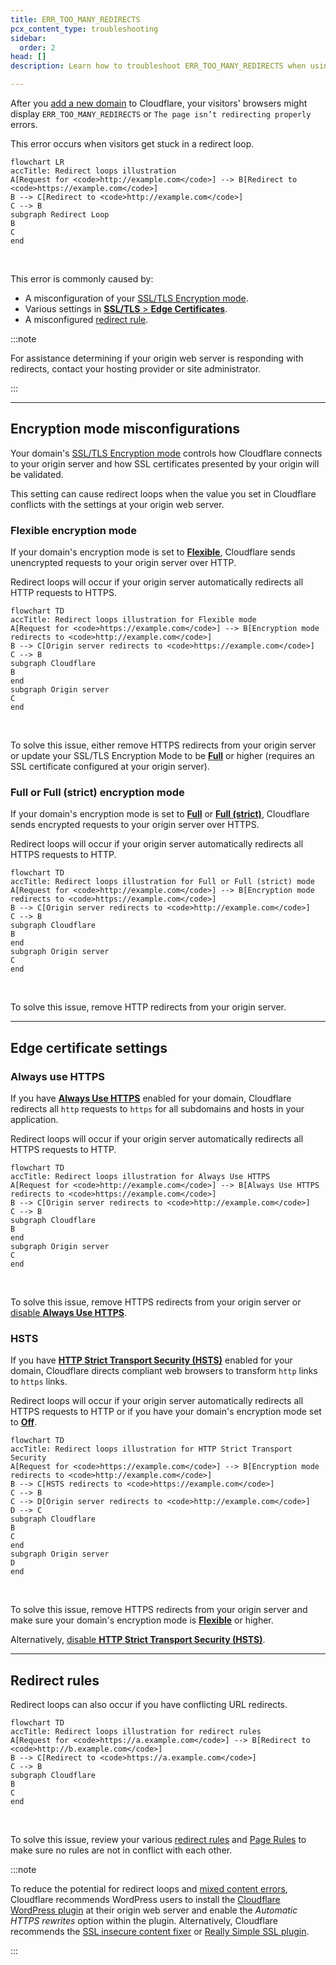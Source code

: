 ```yaml
---
title: ERR_TOO_MANY_REDIRECTS
pcx_content_type: troubleshooting
sidebar:
  order: 2
head: []
description: Learn how to troubleshoot ERR_TOO_MANY_REDIRECTS when using Cloudflare SSL/TLS.

---
```


After you [add a new domain](/fundamentals/setup/manage-domains/add-site/) to Cloudflare, your visitors' browsers might display `ERR_TOO_MANY_REDIRECTS` or `The page isn’t redirecting properly` errors.

This error occurs when visitors get stuck in a redirect loop.

```mermaid
flowchart LR
accTitle: Redirect loops illustration
A[Request for <code>http://example.com</code>] --> B[Redirect to <code>https://example.com</code>]
B --> C[Redirect to <code>http://example.com</code>]
C --> B
subgraph Redirect Loop
B
C
end
```

<br/>

This error is commonly caused by:

* A misconfiguration of your [SSL/TLS Encryption mode](#encryption-mode-misconfigurations).
* Various settings in [**SSL/TLS** > **Edge Certificates**](#edge-certificate-settings).
* A misconfigured [redirect rule](#redirect-rules).

:::note


For assistance determining if your origin web server is responding with redirects, contact your hosting provider or site administrator.


:::

***

## Encryption mode misconfigurations

Your domain's [SSL/TLS Encryption mode](/ssl/origin-configuration/ssl-modes/) controls how Cloudflare connects to your origin server and how SSL certificates presented by your origin will be validated.

This setting can cause redirect loops when the value you set in Cloudflare conflicts with the settings at your origin web server.

### Flexible encryption mode

If your domain's encryption mode is set to [**Flexible**](/ssl/origin-configuration/ssl-modes/flexible/), Cloudflare sends unencrypted requests to your origin server over HTTP.

Redirect loops will occur if your origin server automatically redirects all HTTP requests to HTTPS.

```mermaid
flowchart TD
accTitle: Redirect loops illustration for Flexible mode
A[Request for <code>https://example.com</code>] --> B[Encryption mode redirects to <code>http://example.com</code>]
B --> C[Origin server redirects to <code>https://example.com</code>]
C --> B
subgraph Cloudflare
B
end
subgraph Origin server
C
end
```

<br/>

To solve this issue, either remove HTTPS redirects from your origin server or update your SSL/TLS Encryption Mode to be [**Full**](/ssl/origin-configuration/ssl-modes/full/) or higher (requires an SSL certificate configured at your origin server).

### Full or Full (strict) encryption mode

If your domain's encryption mode is set to [**Full**](/ssl/origin-configuration/ssl-modes/full/) or [**Full (strict)**](/ssl/origin-configuration/ssl-modes/full-strict/), Cloudflare sends encrypted requests to your origin server over HTTPS.

Redirect loops will occur if your origin server automatically redirects all HTTPS requests to HTTP.

```mermaid
flowchart TD
accTitle: Redirect loops illustration for Full or Full (strict) mode
A[Request for <code>http://example.com</code>] --> B[Encryption mode redirects to <code>https://example.com</code>]
B --> C[Origin server redirects to <code>http://example.com</code>]
C --> B
subgraph Cloudflare
B
end
subgraph Origin server
C
end
```

<br/>

To solve this issue, remove HTTP redirects from your origin server.

***

## Edge certificate settings

### Always use HTTPS

If you have [**Always Use HTTPS**](/ssl/edge-certificates/additional-options/always-use-https/) enabled for your domain, Cloudflare redirects all `http` requests to `https` for all subdomains and hosts in your application.

Redirect loops will occur if your origin server automatically redirects all HTTPS requests to HTTP.

```mermaid
flowchart TD
accTitle: Redirect loops illustration for Always Use HTTPS
A[Request for <code>http://example.com</code>] --> B[Always Use HTTPS redirects to <code>https://example.com</code>]
B --> C[Origin server redirects to <code>http://example.com</code>]
C --> B
subgraph Cloudflare
B
end
subgraph Origin server
C
end
```

<br/>

To solve this issue, remove HTTPS redirects from your origin server or [disable **Always Use HTTPS**](/ssl/edge-certificates/additional-options/always-use-https/).

### HSTS

If you have [**HTTP Strict Transport Security (HSTS)**](/ssl/edge-certificates/additional-options/http-strict-transport-security/) enabled for your domain, Cloudflare directs compliant web browsers to transform `http` links to `https` links.

Redirect loops will occur if your origin server automatically redirects all HTTPS requests to HTTP or if you have your domain's encryption mode set to [**Off**](/ssl/origin-configuration/ssl-modes/off/).

```mermaid
flowchart TD
accTitle: Redirect loops illustration for HTTP Strict Transport Security
A[Request for <code>https://example.com</code>] --> B[Encryption mode redirects to <code>http://example.com</code>]
B --> C[HSTS redirects to <code>https://example.com</code>]
C --> B
C --> D[Origin server redirects to <code>http://example.com</code>]
D --> C
subgraph Cloudflare
B
C
end
subgraph Origin server
D
end
```

<br/>

To solve this issue, remove HTTPS redirects from your origin server and make sure your domain's encryption mode is [**Flexible**](/ssl/origin-configuration/ssl-modes/flexible/) or higher.

Alternatively, [disable **HTTP Strict Transport Security (HSTS)**](/ssl/edge-certificates/additional-options/http-strict-transport-security/).

***

## Redirect rules

Redirect loops can also occur if you have conflicting URL redirects.

```mermaid
flowchart TD
accTitle: Redirect loops illustration for redirect rules
A[Request for <code>https://a.example.com</code>] --> B[Redirect to <code>http://b.example.com</code>]
B --> C[Redirect to <code>https://a.example.com</code>]
C --> B
subgraph Cloudflare
B
C
end
```

<br/>

To solve this issue, review your various [redirect rules](/rules/url-forwarding/) and [Page Rules](/rules/page-rules/) to make sure no rules are not in conflict with each other.

:::note


To reduce the potential for redirect loops and [mixed content errors](/ssl/troubleshooting/mixed-content-errors/), Cloudflare recommends WordPress users to install the [Cloudflare WordPress plugin](https://wordpress.org/plugins/cloudflare/) at their origin web server and enable the *Automatic HTTPS rewrites* option within the plugin. Alternatively, Cloudflare recommends the [SSL insecure content fixer](https://en-gb.wordpress.org/plugins/ssl-insecure-content-fixer/) or [Really Simple SSL plugin](https://en-gb.wordpress.org/plugins/really-simple-ssl/).


:::

